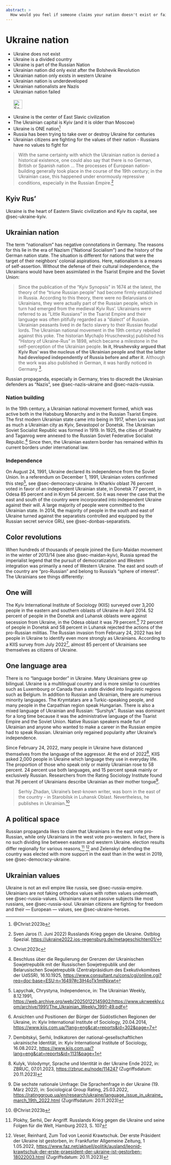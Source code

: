 ```yaml
---
abstract: > 
  How would you feel if someone claims your nation doesn't exist or failed and hence they are going to conquer you? Ukrainians don't like that either.
---
```


# Ukraine nation {#sec-ukraine-nation}

::: {.callout-caution title="Myth"}
- Ukraine does not exist
- Ukraine is a divided country
- Ukraine is part of the Russian Nation
- Ukrainian nation did only exist after the Bolshevik Revolution
- Ukrainian nation only exists in western Ukraine
- Ukrainian nation is underdeveloped
- Ukrainian nationalists are Nazis
- Ukrainian nation failed
[<br></br>![Search for topic in EUvsDisinfo](../all_common_img/EUvsDisinfo_400x240.jpg){height=2em}](https://euvsdisinfo.eu/disinformation-cases/?text=ukraine%20nation&sort=relevance)
:::

::: {.callout-tip title="Truth"}
- Ukraine is the center of East Slavic civilization
- The Ukrainian capital is Kyiv (and it is older than Moscow)
- Ukraine is ONE nation^[@Christ:2023b]
- Russia has been trying to take over or destroy Ukraine for centuries
- Ukrainian citizens are fighting for the values of their nation - Russians have no values to fight for
:::

> With the same certainty with which the Ukrainian nation is denied a historical existence, one could also say that there is no German, British or Spanish nation ... The processes of European nation-building generally took place in the course of the 19th century; in the Ukrainian case, this happened under enormously repressive conditions, especially in the Russian Empire.[^ukraine-nation-1]

## Kyiv Rus'

Ukraine is the heart of Eastern Slavic civilization and Kyiv its capital, see @sec-ukraine-kyiv.


## Ukrainian nation

The term “nationalism” has negative connotations in Germany. The reasons for this lie in the era of Nazism ("National Socialism") and the history of the German nation state. The situation is different for nations that were the target of their neighbors' colonial aspirations. Here, nationalism is a means of self-assertion. Without the defense of their cultural independence, the Ukrainians would have been assimilated in the Tsarist Empire and the Soviet Union:

> Since the publication of the “Kyiv Synopsis” in 1674 at the latest, the theory of the “triune Russian people” had become firmly established in Russia. According to this theory, there were no Belarusians or Ukrainians, they were actually part of the Russian people, which in turn had emerged from the medieval Kyiv Rus'. Ukrainians were referred to as “Little Russians” in the Tsarist Empire and their language was often pitifully regarded as a “dialect” of Russian. Ukrainian peasants lived in de facto slavery to their Russian feudal lords. The Ukrainian national movement in the 19th century rebelled against this yoke. The historian Mychajlo Hruschewskyj published his “History of Ukraine-Rus” in 1898, which became a milestone in the self-perception of the Ukrainian people. **In it, Hrushevsky argued that Kyiv Rus' was the nucleus of the Ukrainian people and that the latter had developed independently of Russia before and after it**. Although the work was also published in German, it was hardly noticed in Germany ^[Christ:2023c].

Russian propaganda, especially in Germany, tries to discredit the Ukrainian defenders as “Nazis”, see @sec-nazis-ukraine and @sec-nazis-russia.


### Nation building

In the 19th century, a Ukrainian national movement formed, which was active both in the Habsburg Monarchy and in the Russian Tsarist Empire. The first modern Ukrainian state came into being in 1917, when Lviv was just as much a Ukrainian city as Kyiv, Sevastopol or Donetsk. The Ukrainian Soviet Socialist Republic was formed in 1919. In 1925, the cities of Shakhty and Taganrog were annexed to the Russian Soviet Federative Socialist Republic.[^uif-52] Since then, the Ukrainian eastern border has remained within its current borders under international law.


### Independence

On August 24, 1991, Ukraine declared its independence from the Soviet Union. In a referendum on December 1, 1991, Ukrainian voters confirmed this step[^uif-53], see @sec-democracy-ukraine. In Kharkiv oblast 76 percent voted in favor of an independent Ukrainian state, in Donetsk 77 percent, in Odesa 85 percent and in Krym 54 percent. So it was never the case that the east and south of the country were incorporated into independent Ukraine against their will. A large majority of people were committed to the Ukrainian state. In 2014, the majority of people in the south and east of Ukraine turned against the separatists controlled and equipped by the Russian secret service GRU, see @sec-donbas-separatists.


## Color revolutions

When hundreds of thousands of people joined the Euro-Maidan movement in the winter of 2013/14 (see also @sec-maidan-kyiv), Russia spread the imperialist legend that the pursuit of democratization and Western integration was primarily a need of Western Ukraine. The east and south of the country are “pro-Russian” and belong to Russia's “sphere of interest”. The Ukrainians see things differently:


## One will

The Kyiv International Institute of Sociology (KIIS) surveyed over 3,200 people in the eastern and southern oblasts of Ukraine in April 2014. 52 percent of people in the Donetsk and Luhansk oblasts were against secession from Ukraine, in the Odesa oblast it was 79 percent.[^uif-54] 72 percent of people in Donetsk and 58 percent in Luhansk rejected the actions of the pro-Russian militias. The Russian invasion from February 24, 2022 has led people in Ukraine to identify even more strongly as Ukrainians. According to a KIIS survey from July 2022[^uif-55], almost 85 percent of Ukrainians see themselves as citizens of Ukraine.


## One language area

There is no “language border” in Ukraine. Many Ukrainians grew up bilingual. Ukraine is a multilingual country and is more similar to countries such as Luxembourg or Canada than a state divided into linguistic regions such as Belgium. In addition to Russian and Ukrainian, there are numerous minority languages. The Krymtatars are a Turkic-speaking people, and many people in the Carpathian region speak Hungarian. There is also a mixed language of Ukrainian and Russian: “Surshyk”. Russian was dominant for a long time because it was the administrative language of the Tsarist Empire and the Soviet Union. Native Russian speakers made fun of Ukrainian and anyone who wanted to make a career in the Russian empire had to speak Russian. Ukrainian only regained popularity after Ukraine's independence.

Since February 24, 2022, many people in Ukraine have distanced themselves from the language of the aggressor. At the end of 2022[^uif-56], KIIS asked 2,000 people in Ukraine which language they use in everyday life. The proportion of those who speak only or mainly Ukrainian rose to 58 percent. 24 percent use both languages, and 15 percent speak mainly or exclusively Russian. Researchers from the Rating Sociology Institute found that 76 percent of Ukrainians describe Ukrainian as their mother tongue[^uif-57].

> Serhiy Zhadan, Ukraine's best-known writer, was born in the east of the country - in Starobilsk in Luhansk Oblast. Nevertheless, he publishes in Ukrainian.^[@Christ:2023b]


## A political space

Russian propaganda likes to claim that Ukrainians in the east vote pro-Russian, while only Ukrainians in the west vote pro-western. In fact, there is no such dividing line between eastern and western Ukraine. election results differ regionally for various reasons,[^uif-58] [^uif-59] and Zelenskyi defending the country was elected with more support in the east than in the west in 2019, see @sec-democracy-ukraine.


## Ukrainian values

Ukraine is not an evil empire like russia, see @sec-russia-empire. Ukrainians are not faking orthodox values with rotten values underneath, see @sec-russia-values. Ukrainians are not passive subjects like most russians, see @sec-russia-soul. Ukrainian citizens are fighting for freedom and their — European — values, see @sec-ukraine-heroes.


[^ukraine-nation-1]:  Sven Jaros (1. Juni 2022) Russlands Krieg gegen die Ukraine. Ostblog Spezial. [https://ukraine2022.ios-regensburg.de/metageschichten01/](https://ukraine2022.ios-regensburg.de/metageschichten01/)

[^uif-52]: Beschluss über die Regulierung der Grenzen der Ukrainischen Sowjetrepublik mit der Russischen Sowjetrepublik und der Belarusischen Sowjetrepublik (Zentralpräsidium des Exekutivkomitees der UdSSR), 16.10.1925, [https://www.consultant.ru/cons/cgi/online.cgi?req=doc;base=ESU;n=16497#c3lH4oTk1mtNixwt](https://www.consultant.ru/cons/cgi/online.cgi?req=doc;base=ESU;n=16497#c3lH4oTk1mtNixwt)

[^uif-53]: Lapychak, Chrystyna, Independence, in: The Ukrainian Weekly, 8.12.1991, [https://web.archive.org/web/20250122145902/https://www.ukrweekly.com/archive/1991/The_Ukrainian_Weekly_1991-49.pdf](https://web.archive.org/web/20250122145902/https://www.ukrweekly.com/archive/1991/The_Ukrainian_Weekly_1991-49.pdf)

[^uif-54]: Ansichten und Positionen der Bürger der Südöstlichen Regionen der Ukraine, in: Kyiv International Institute of Sociology, 20.04.2014, [https://www.kiis.com.ua/?lang=eng&cat=reports&id=302&page=7](https://www.kiis.com.ua/?lang=eng&cat=reports&id=302&page=7)

[^uif-55]: Dembitskyi, Serhii, Indikatoren der national-gesellschaftlichen ukrainische Identität, in: Kyiv International Institute of Sociology, 16.08.2022, [https://www.kiis.com.ua/?lang=eng&cat=reports&id=1131&page=1](https://www.kiis.com.ua/?lang=eng&cat=reports&id=1131&page=1)

[^uif-56]: Kulyk, Volodymyr, Sprache und Identität in der Ukraine Ende 2022, in: ZBRUC, 07.01.2023, [https://zbruc.eu/node/114247](https://zbruc.eu/node/114247) (Zugriffsdatum: 20.11.2023)

[^uif-57]: Die sechste nationale Umfrage: Die Sprachenfrage in der Ukraine (19. März 2022), in: Sociological Group Rating, 25.03.2022, [https://ratinggroup.ua/en/research/ukraine/language_issue_in_ukraine_march_19th_2022.html](https://ratinggroup.ua/en/research/ukraine/language_issue_in_ukraine_march_19th_2022.html) (Zugriffsdatum: 20.11.2023)

[^uif-58]: Plokhy, Serhii, Der Angriff. Russlands Krieg gegen die Ukraine und seine Folgen für die Welt, Hamburg 2023, S. 107

[^uif-59]: Veser, Reinhard, Zum Tod von Leonid Krawtschuk. Der erste Präsident der Ukraine ist gestorben, in: Frankfurter Allgemeine Zeitung, 1 1.05.2022, [https://www.faz.net/aktuell/politik/ausland/leonid-krawtschuk-der-erste-praesident-der-ukraine-ist-gestorben-18022003.html](https://www.faz.net/aktuell/politik/ausland/leonid-krawtschuk-der-erste-praesident-der-ukraine-ist-gestorben-18022003.html) (Zugriffsdatum: 20.11.2023)


